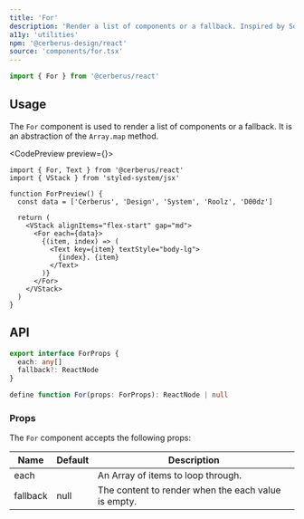 ```yaml
---
title: 'For'
description: 'Render a list of components or a fallback. Inspired by SolidJS.'
a11y: 'utilities'
npm: '@cerberus-design/react'
source: 'components/for.tsx'
---
```



```ts
import { For } from '@cerberus/react'
```

## Usage

The `For` component is used to render a list of components or a fallback. It is an abstraction of the `Array.map` method.

<CodePreview preview={<ForPreview />}>
```tsx title="for demo"
import { For, Text } from '@cerberus/react'
import { VStack } from 'styled-system/jsx'

function ForPreview() {
  const data = ['Cerberus', 'Design', 'System', 'Roolz', 'D00dz']

  return (
    <VStack alignItems="flex-start" gap="md">
      <For each={data}>
        {(item, index) => (
          <Text key={item} textStyle="body-lg">
            {index}. {item}
          </Text>
        )}
      </For>
    </VStack>
  )
}
```
</CodePreview>

## API

```ts showLineNumbers=false
export interface ForProps {
  each: any[]
  fallback?: ReactNode
}

define function For(props: ForProps): ReactNode | null
```

### Props

The `For` component accepts the following props:

| Name     | Default | Description                                           |
| -------- | ------- | ------------------------------------------------- |
| each     |         | An Array of items to loop through. |
| fallback | null    | The content to render when the each value is empty. |
